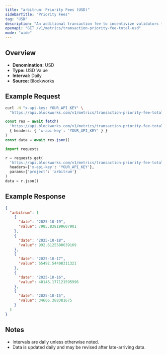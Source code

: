 ```yaml
---
title: "arbitrum: Priority Fees (USD)"
sidebarTitle: "Priority Fees"
tag: "USD"
description: "An additional transaction fee to incentivize validators to prioritize and execute transactions."
openapi: "GET /v1/metrics/transaction-priority-fee-total-usd"
mode: "wide"
---
```


## Overview

- **Denomination:** USD
- **Type:** USD Value
- **Interval:** Daily
- **Source:** Blockworks

## Example Request

<CodeGroup>

```bash cURL
curl -H "x-api-key: YOUR_API_KEY" \
  "https://api.blockworks.com/v1/metrics/transaction-priority-fee-total-usd?project=arbitrum"
```

```typescript TypeScript
const res = await fetch(
  'https://api.blockworks.com/v1/metrics/transaction-priority-fee-total-usd?project=arbitrum',
  { headers: { 'x-api-key': 'YOUR_API_KEY' } }
)
const data = await res.json()
```

```python Python
import requests

r = requests.get(
  'https://api.blockworks.com/v1/metrics/transaction-priority-fee-total-usd',
  headers={'x-api-key': 'YOUR_API_KEY'},
  params={'project': 'arbitrum'}
)
data = r.json()
```

</CodeGroup>

## Example Response

```json
{
  "arbitrum": [
    {
      "date": "2025-10-19",
      "value": 7985.838199607901
    },
    {
      "date": "2025-10-18",
      "value": 992.6125580639109
    },
    {
      "date": "2025-10-17",
      "value": 65492.54408311321
    },
    {
      "date": "2025-10-16",
      "value": 40146.177121595996
    },
    {
      "date": "2025-10-15",
      "value": 34666.388381675
    }
  ]
}
```

## Notes
- Intervals are daily unless otherwise noted.
- Data is updated daily and may be revised after late-arriving data.